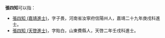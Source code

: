 '''張四知'''可以指：
* [[張四知_(嘉靖進士)|張四知 (嘉靖進士)]]，字子畏，河南省汝寧府信陽州人，嘉靖二十九年庚戌科進士。
* [[張四知_(天啓進士)|張四知 (天啓進士)]]，字貽白，山東費縣人，天啓二年壬戌科進士。

{{Disambig|S|cat=三字张姓人名消歧义}}